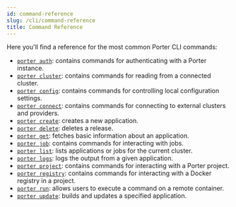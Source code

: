 ```yaml
---
id: command-reference
slug: /cli/command-reference
title: Command Reference
---
```


Here you'll find a reference for the most common Porter CLI commands:

- [`porter auth`](/porter-auth): contains commands for authenticating with a Porter instance.
- [`porter cluster`](/porter-cluster): contains commands for reading from a connected cluster.
- [`porter config`](cli/command-reference/porter-config): contains commands for controlling local configuration settings.
- [`porter connect`](cli/command-reference/porter-connect): contains commands for connecting to external clusters and providers.
- [`porter create`](cli/command-reference/porter-create): creates a new application.
- [`porter delete`](cli/command-reference/porter-delete): deletes a release.
- [`porter get`](cli/command-reference/porter-get): fetches basic information about an application.
- [`porter job`](cli/command-reference/porter-job): contains commands for interacting with jobs.
- [`porter list`](cli/command-reference/porter-list): lists applications or jobs for the current cluster.
- [`porter logs`](cli/command-reference/porter-logs): logs the output from a given application.
- [`porter project`](cli/command-reference/porter-project): contains commands for interacting with a Porter project.
- [`porter registry`](cli/command-reference/porter-registry): contains commands for interacting with a Docker registry in a project.
- [`porter run`](cli/command-reference/porter-run): allows users to execute a command on a remote container.
- [`porter update`](cli/command-reference/porter-update): builds and updates a specified application.
